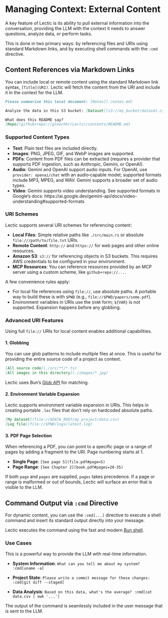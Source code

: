 # Managing Context: External Content

A key feature of Lectic is its ability to pull external information into the
conversation, providing the LLM with the context it needs to answer
questions, analyze data, or perform tasks.

This is done in two primary ways: by referencing files and URIs using
standard Markdown links, and by executing shell commands with the `:cmd`
directive.

## Content References via Markdown Links

You can include local or remote content using the standard Markdown link
syntax, `[Title](URI)`. Lectic will fetch the content from the URI and
include it in the context for the LLM.

```markdown
Please summarize this local document: [Notes](./notes.md)

Analyze the data in this S3 bucket: [Dataset](s3://my_bucket/dataset.csv)

What does this README say?
[Repo](github+repo://gleachkr/Lectic/contents/README.md)
```

### Supported Content Types

- **Text**: Plain text files are included directly.
- **Images**: PNG, JPEG, GIF, and WebP images are supported.
- **PDFs**: Content from PDF files can be extracted (requires a provider that
  supports PDF ingestion, such as Anthropic, Gemini, or OpenAI).
- **Audio**: Gemini and OpenAI support audio inputs. For OpenAI, use
  `provider: openai/chat` with an audio‑capable model; supported formats
  include MP3, MPEG, and WAV. Gemini supports a broader set of audio types.
- **Video**: Gemini supports video understanding. See supported formats in
  Google’s docs:
  https://ai.google.dev/gemini-api/docs/video-understanding#supported-formats

### URI Schemes

Lectic supports several URI schemes for referencing content:

- **Local Files**: Simple relative paths like `./src/main.rs` or absolute
  `file:///path/to/file.txt` URIs.
- **Remote Content**: `http://` and `https://` for web pages and other
  online resources.
- **Amazon S3**: `s3://` for referencing objects in S3 buckets. This
  requires AWS credentials to be configured in your environment.
- **MCP Resources**: You can reference resources provided by an MCP server
  using a custom scheme, like `github+repo://...`.

A few convenience rules apply:

- For local file references using `file://`, use absolute paths. A
  portable way to build these is with `$PWD` (e.g.,
  `file://$PWD/papers/some.pdf`).
- Environment variables in URIs use the `$VAR` form; `${VAR}` is not
  supported. Expansion happens before any globbing.

### Advanced URI Features

Using full `file://` URIs for local content enables additional capabilities.

#### 1. Globbing

You can use glob patterns to include multiple files at once. This is useful
for providing the entire source code of a project as context.

```markdown
[All source code](./src/**/*.ts)
[All images in this directory](./images/*.jpg)
```

Lectic uses Bun's [Glob API](https://bun.sh/docs/api/glob) for matching.

#### 2. Environment Variable Expansion

Lectic supports environment variable expansion in URIs. This helps in
creating portable `.lec` files that don't rely on hardcoded absolute paths.

```markdown
[My dataset](file://$DATA_ROOT/my_project/data.csv)
[Log file](file://$PWD/logs/latest.log)
```

#### 3. PDF Page Selection

When referencing a PDF, you can point to a specific page or a range of pages
by adding a fragment to the URI. Page numbering starts at 1.

- **Single Page**: `[See page 5](file.pdf#page=5)`
- **Page Range**: `[See Chapter 2](book.pdf#pages=20-35)`

If both `page` and `pages` are supplied, `pages` takes precedence. If a page
or range is malformed or out of bounds, Lectic will surface an error that is
visible to the LLM.

## Command Output via `:cmd` Directive

For dynamic content, you can use the `:cmd[...]` directive to execute a
shell command and insert its standard output directly into your message.

Lectic executes the command using the fast and modern [Bun
shell](https://bun.sh/docs/runtime/shell).

### Use Cases

This is a powerful way to provide the LLM with real-time information.

- **System Information**:
  `What can you tell me about my system? :cmd[uname -a]`

- **Project State**:
  `Please write a commit message for these changes: :cmd[git diff --staged]`

- **Data Analysis**:
  `Based on this data, what's the average? :cmd[cat data.csv | awk '...']`

The output of the command is seamlessly included in the user message that is
sent to the LLM.